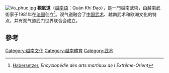 [[File:Vo_phuc.jpg|thumb]]
{{expand|time=2015-03-06T17:57:51+00:00}}
'''觀氣道'''（[[越南語|越南語]]：Quán Khí Đạo），是一門越南武術，由越南武術家{{link-fr|范春從|Pham Xuân Tong}}于1981年在[[法国|法国]]创立<ref name="h">[[Habersetzer|Habersetzer]], ''Encyclopédie des arts martiaux de l'Extrême-Orient''</ref>。观气道融合了[[中国武术|中国武术]]、越南武术和欧洲文化的特点，并有观气道武门世界联合会成立。

==參考==
{{reflist}}

[[Category:越南文化|Category:越南文化]]
[[Category:越南體育|Category:越南體育]]
[[Category:武术|Category:武术]]